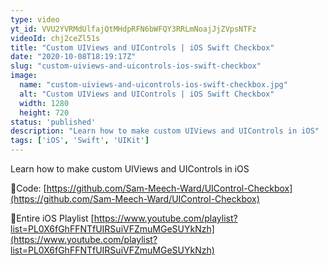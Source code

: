 ```yaml
---
type: video
yt_id: VVU2YVRMdUlfajQtMHdpRFN6bWFQY3RRLmNoajJjZVpsNTFz
videoId: chj2ceZl51s
title: "Custom UIViews and UIControls | iOS Swift Checkbox"
date: "2020-10-08T18:19:17Z"
slug: "custom-uiviews-and-uicontrols-ios-swift-checkbox"
image: 
  name: "custom-uiviews-and-uicontrols-ios-swift-checkbox.jpg"
  alt: "Custom UIViews and UIControls | iOS Swift Checkbox"
  width: 1280
  height: 720
status: 'published'
description: "Learn how to make custom UIViews and UIControls in iOS"
tags: ['iOS', 'Swift', 'UIKit']
---
```


Learn how to make custom UIViews and UIControls in iOS

🔗Code:
[https://github.com/Sam-Meech-Ward/UIControl-Checkbox](https://github.com/Sam-Meech-Ward/UIControl-Checkbox)

🔗Entire iOS Playlist 
[https://www.youtube.com/playlist?list=PL0X6fGhFFNTfUIRSuiVFZmuMGeSUYkNzh](https://www.youtube.com/playlist?list=PL0X6fGhFFNTfUIRSuiVFZmuMGeSUYkNzh)


